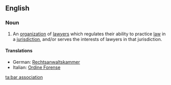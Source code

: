 ==English==
===Noun===
{{wikipedia}}
{{en-noun|sg=[[bar]] [[association]]}}
# An [[organization]] of [[lawyer]]s which regulates their ability to practice [[law]] in a [[jurisdiction]], and/or serves the interests of lawyers in that jurisdiction.

====Translations====
{{trans-top}}
* German: [[Rechtsanwaltskammer]]
* Italian: [[Ordine Forense]]
{{trans-bottom}}

[[ta:bar association]]